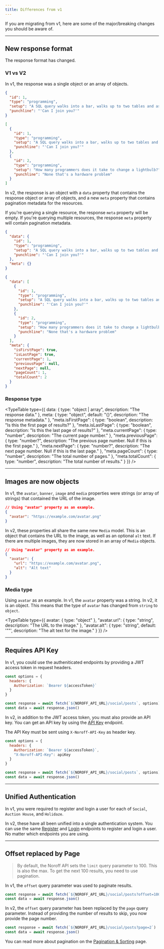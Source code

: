 ```yaml
---
title: Differences from v1
---
```



If you are migrating from v1, here are some of the major/breaking changes you should be aware of.

<Hr />

## New response format

The response format has changed.

### V1 vs V2

In v1, the response was a single object or an array of objects.

```json title="v1 - Old response format (Single resource)"
{
  "id": 1,
  "type": "programming",
  "setup": "A SQL query walks into a bar, walks up to two tables and asks...",
  "punchline": "'Can I join you?'"
}
```

```json title="v1 - Old response format (Multiple resources)"
[
  {
    "id": 1,
    "type": "programming",
    "setup": "A SQL query walks into a bar, walks up to two tables and asks...",
    "punchline": "'Can I join you?'"
  },
  {
    "id": 2,
    "type": "programming",
    "setup": "How many programmers does it take to change a lightbulb?",
    "punchline": "None that's a hardware problem"
  }
]
```

In v2, the response is an object with a `data` property that contains the response object or array of objects, and a new `meta` property that contains pagination metadata for the resources.

If you're querying a single resource, the response `meta` property will be empty. If you're querying multiple resources, the response `meta` property will contain pagination metadata.

```json title="v2 - New response format (Single resource)"
{
  "data": {
    "id": 1,
    "type": "programming",
    "setup": "A SQL query walks into a bar, walks up to two tables and asks...",
    "punchline": "'Can I join you?'"
  },
  "meta": {}
}
```

```json title="v2 - New response format (Multiple resources)"
{
  "data": [
    {
      "id": 1,
      "type": "programming",
      "setup": "A SQL query walks into a bar, walks up to two tables and asks...",
      "punchline": "'Can I join you?'"
    },
    {
      "id": 2,
      "type": "programming",
      "setup": "How many programmers does it take to change a lightbulb?",
      "punchline": "None that's a hardware problem"
    }
  ],
  "meta": {
    "isFirstPage": true,
    "isLastPage": true,
    "currentPage": 1,
    "previousPage": null,
    "nextPage": null,
    "pageCount": 1,
    "totalCount": 2
  }
}
```

### Response type

<TypeTable
  type={{
    data: { type: "object | array", description: "The response data." },
    meta: { type: "object", default: "{}", description: "The response metadata." },
    "meta.isFirstPage": { type: "boolean", description: "Is this the first page of results?" },
    "meta.isLastPage": { type: "boolean", description: "Is this the last page of results?" },
    "meta.currentPage": { type: "number", description: "The current page number." },
    "meta.previousPage": { type: "number?", description: "The previous page number. Null if this is the first page." },
    "meta.nextPage": { type: "number?", description: "The next page number. Null if this is the last page." },
    "meta.pageCount": { type: "number", description: "The total number of pages." },
    "meta.totalCount": { type: "number", description: "The total number of results." }
  }}
/>

<Hr />

## Images are now objects

In v1, the `avatar`, `banner`, `image` and `media` properties were strings (or array of strings) that contained the URL of the image.

```json title="v1"
// Using "avatar" property as an example.
{
  "avatar": "https://example.com/avatar.png"
}
```

In v2, these properties all share the same new `Media` model. This is an object that contains the URL to the image, as well as an optional `alt` text. If there are multiple images, they are now stored in an array of `Media` objects.

```json title="v2 - New Media model"
// Using "avatar" property as an example.
{
  "avatar": {
    "url": "https://example.com/avatar.png",
    "alt": "Alt text"
  }
}
```

### Media type

Using `avatar` as an example. In v1, the `avatar` property was a string. In v2, it is an object. This means that the type of `avatar` has changed from `string` to `object`.

<TypeTable
  type={{
    avatar: { type: "object" },
    "avatar.url": { type: "string", description: "The URL to the image." },
    "avatar.alt": { type: "string", default: '""', description: "The alt text for the image." }
  }}
/>

<Hr />

## Requires API Key

In v1, you could use the autheniticated endpoints by providing a JWT access token in request headers.

```js title="v1 - Example of authorization"
const options = {
  headers: {
    Authorization: `Bearer ${accessToken}`
  }
}

const response = await fetch(`${NOROFF_API_URL}/social/posts`, options)
const data = await response.json()
```

In v2, in addition to the JWT access token, you must also provide an API key. You can get an API key by using the [API Key](./auth/api-key) endpoint.

The API Key must be sent using `X-Noroff-API-Key` as header key.

```js title="v2 - Using access token and API key"
const options = {
  headers: {
    Authorization: `Bearer ${accessToken}`,
    "X-Noroff-API-Key": apiKey
  }
}

const response = await fetch(`${NOROFF_API_URL}/social/posts`, options)
const data = await response.json()
```

<Hr />

## Unified Authentication

In v1, you were required to register and login a user for each of `Social`, `Auction House`, and `Holidaze`.

In v2, these have all been unified into a single authentication system. You can use the same [Register](./auth/register) and [Login](./auth/login) endpoints to register and login a user. No matter which endpoints you are using.

<Hr />

## Offset replaced by Page

> By default, the Noroff API sets the `limit` query parameter to 100. This is also the max. To get the next 100 results, you need to use pagination.

In v1, the `offset` query parameter was used to paginate results.

```js title="v1 - Example of pagination"
const response = await fetch(`${NOROFF_API_URL}/social/posts?offset=100`)
const data = await response.json()
```

In v2, the `offset` query parameter has been replaced by the `page` query parameter. Instead of providing the number of results to skip, you now provide the page number.

```js title="v2 - Example of pagination"
const response = await fetch(`${NOROFF_API_URL}/social/posts?page=2`)
const data = await response.json()
```

You can read more about pagination on the [Pagination & Sorting](./pagination-sorting) page.
